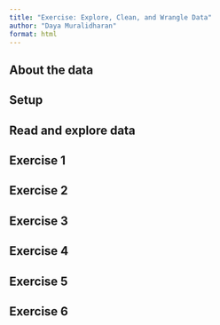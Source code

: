 ```yaml
---
title: "Exercise: Explore, Clean, and Wrangle Data"
author: "Daya Muralidharan"
format: html
---
```


## About the data

## Setup

## Read and explore data

## Exercise 1

## Exercise 2

## Exercise 3

## Exercise 4

## Exercise 5

## Exercise 6